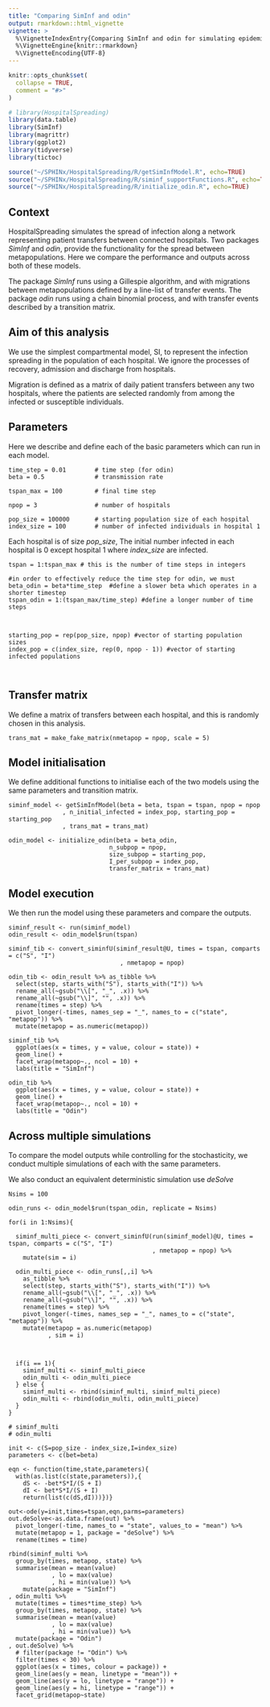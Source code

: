 ```yaml
---
title: "Comparing SimInf and odin"
output: rmarkdown::html_vignette
vignette: >
  %\VignetteIndexEntry{Comparing SimInf and odin for simulating epidemics on a network}
  %\VignetteEngine{knitr::rmarkdown}
  %\VignetteEncoding{UTF-8}
---
```


```r
knitr::opts_chunk$set(
  collapse = TRUE,
  comment = "#>"
)
```

```r
# library(HospitalSpreading)
library(data.table)
library(SimInf)
library(magrittr)
library(ggplot2)
library(tidyverse)
library(tictoc)

source("~/SPHINx/HospitalSpreading/R/getSimInfModel.R", echo=TRUE)
source("~/SPHINx/HospitalSpreading/R/siminf_supportFunctions.R", echo=TRUE)
source("~/SPHINx/HospitalSpreading/R/initialize_odin.R", echo=TRUE)

```

## Context 

HospitalSpreading simulates the spread of infection along a network representing patient transfers between connected hospitals. Two packages *SimInf* and *odin*, provide the functionality for the spread between metapopulations. Here we compare the performance and outputs across both of these models.

The package *SimInf* runs using a Gillespie algorithm, and with migrations between metapopulations defined by a line-list of transfer events. The package *odin* runs using a chain binomial process, and with transfer events described by a transition matrix. 

## Aim of this analysis

We use the simplest compartmental model, SI, to represent the infection spreading in the population of each hospital. We ignore the processes of recovery, admission and discharge from hospitals. 

Migration is defined as a matrix of daily patient transfers between any two hospitals, where the patients are selected randomly from among the infected or susceptible individuals. 

## Parameters

Here we describe and define each of the basic parameters which can run in each model.
```call_parameters
time_step = 0.01        # time step (for odin)
beta = 0.5              # transmission rate

tspan_max = 100         # final time step

npop = 3                # number of hospitals

pop_size = 100000       # starting population size of each hospital
index_size = 100        # number of infected individuals in hospital 1
```
Each hospital is of size *pop_size*, The initial number infected in each hospital is 0 except hospital 1 where *index_size* are infected.

```hidden_parameters


tspan = 1:tspan_max # this is the number of time steps in integers

#in order to effectively reduce the time step for odin, we must
beta_odin = beta*time_step  #define a slower beta which operates in a shorter timestep
tspan_odin = 1:(tspan_max/time_step) #define a longer number of time steps



starting_pop = rep(pop_size, npop) #vector of starting population sizes
index_pop = c(index_size, rep(0, npop - 1)) #vector of starting infected populations



```
## Transfer matrix
We define a matrix of transfers between each hospital, and this is randomly chosen in this analysis.
```transfer_matrix
trans_mat = make_fake_matrix(nmetapop = npop, scale = 5)
```

## Model initialisation
We define additional functions to initialise each of the two models using the same parameters and transition matrix.

```init_models
siminf_model <- getSimInfModel(beta = beta, tspan = tspan, npop = npop
               , n_initial_infected = index_pop, starting_pop = starting_pop
               , trans_mat = trans_mat)

odin_model <- initialize_odin(beta = beta_odin,
                            n_subpop = npop,
                            size_subpop = starting_pop,
                            I_per_subpop = index_pop,
                            transfer_matrix = trans_mat)
```
## Model execution
We then run the model using these parameters and compare the outputs.

```run_model
siminf_result <- run(siminf_model)
odin_result <- odin_model$run(tspan)

```

```plot_model
siminf_tib <- convert_siminfU(siminf_result@U, times = tspan, comparts = c("S", "I")
                               , nmetapop = npop)

odin_tib <- odin_result %>% as_tibble %>%
  select(step, starts_with("S"), starts_with("I")) %>%
  rename_all(~gsub("\\[", "_", .x)) %>%
  rename_all(~gsub("\\]", "", .x)) %>%
  rename(times = step) %>%
  pivot_longer(-times, names_sep = "_", names_to = c("state", "metapop")) %>%
  mutate(metapop = as.numeric(metapop))
```

```plot_siminf
siminf_tib %>%
  ggplot(aes(x = times, y = value, colour = state)) +
  geom_line() +
  facet_wrap(metapop~., ncol = 10) +
  labs(title = "SimInf")

```

```plot_odin
odin_tib %>%
  ggplot(aes(x = times, y = value, colour = state)) +
  geom_line() +
  facet_wrap(metapop~., ncol = 10) +
  labs(title = "Odin")

```

## Across multiple simulations
To compare the model outputs while controlling for the stochasticity, we conduct multiple simulations of each with the same parameters. 

We also conduct an equivalent deterministic simulation use *deSolve*

```set_nsims
Nsims = 100
```

```run_multisims
odin_runs <- odin_model$run(tspan_odin, replicate = Nsims)

for(i in 1:Nsims){

  siminf_multi_piece <- convert_siminfU(run(siminf_model)@U, times = tspan, comparts = c("S", "I")
                                        , nmetapop = npop) %>%
    mutate(sim = i)

  odin_multi_piece <- odin_runs[,,i] %>%
    as_tibble %>%
    select(step, starts_with("S"), starts_with("I")) %>%
    rename_all(~gsub("\\[", "_", .x)) %>%
    rename_all(~gsub("\\]", "", .x)) %>%
    rename(times = step) %>%
    pivot_longer(-times, names_sep = "_", names_to = c("state", "metapop")) %>%
    mutate(metapop = as.numeric(metapop)
           , sim = i)



  if(i == 1){
    siminf_multi <- siminf_multi_piece
    odin_multi <- odin_multi_piece
  } else {
    siminf_multi <- rbind(siminf_multi, siminf_multi_piece)
    odin_multi <- rbind(odin_multi, odin_multi_piece)
  }
}

# siminf_multi
# odin_multi
```

```deterministic_model

init <- c(S=pop_size - index_size,I=index_size)
parameters <- c(bet=beta)

eqn <- function(time,state,parameters){
  with(as.list(c(state,parameters)),{
    dS <- -bet*S*I/(S + I)
    dI <- bet*S*I/(S + I)
    return(list(c(dS,dI)))})}

out<-ode(y=init,times=tspan,eqn,parms=parameters)
out.deSolve<-as.data.frame(out) %>%
  pivot_longer(-time, names_to = "state", values_to = "mean") %>%
  mutate(metapop = 1, package = "deSolve") %>%
  rename(times = time)
```


```plot_multi
rbind(siminf_multi %>%
  group_by(times, metapop, state) %>%
  summarise(mean = mean(value)
            , lo = max(value)
            , hi = min(value)) %>%
    mutate(package = "SimInf")
, odin_multi %>%
  mutate(times = times*time_step) %>%
  group_by(times, metapop, state) %>%
  summarise(mean = mean(value)
            , lo = max(value)
            , hi = min(value)) %>%
  mutate(package = "Odin")
, out.deSolve) %>%
  # filter(package != "Odin") %>%
  filter(times < 30) %>%
  ggplot(aes(x = times, colour = package)) +
  geom_line(aes(y = mean, linetype = "mean")) +
  geom_line(aes(y = lo, linetype = "range")) +
  geom_line(aes(y = hi, linetype = "range")) +
  facet_grid(metapop~state)
```



